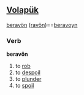 ==[[Volapük]]==
[[beravön]] ([[ravön]])==[[beravoyn]]
===Verb===
'''beravön'''

# to [[rob]]
# to [[despoil]]
# to [[plunder]] 
# to [[spoil]]